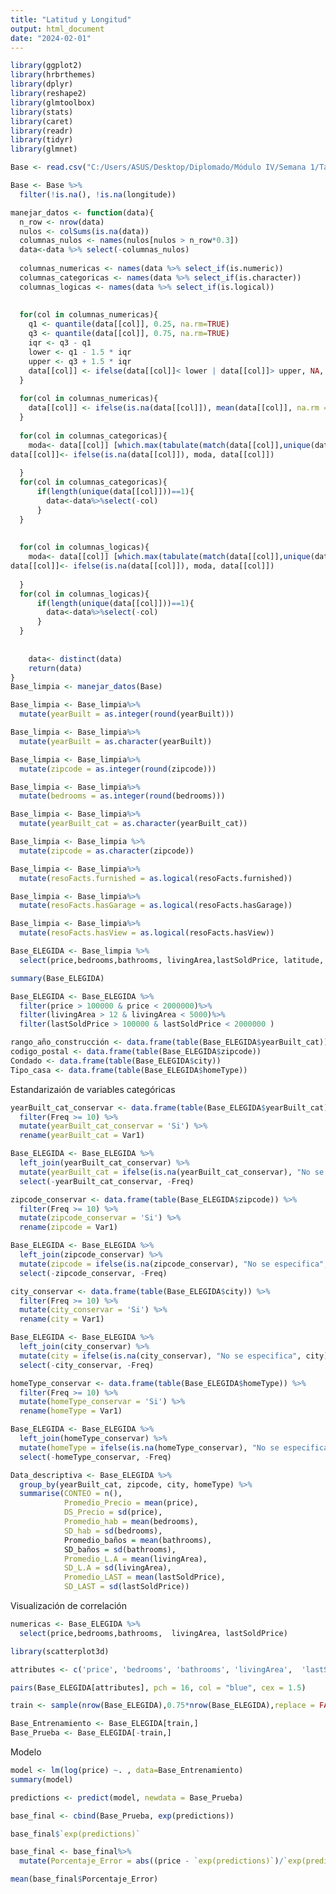 ---
title: "Latitud y Longitud"
output: html_document
date: "2024-02-01"
---
```{r}
library(ggplot2)
library(hrbrthemes)
library(dplyr)
library(reshape2)
library(glmtoolbox)
library(stats)
library(caret)
library(readr)
library(tidyr)
library(glmnet)
```

```{r}
Base <- read.csv("C:/Users/ASUS/Desktop/Diplomado/Módulo IV/Semana 1/Tarea/FLORIDA2.csv")

```

```{r}
Base <- Base %>%
  filter(!is.na(), !is.na(longitude))

```

```{r}
manejar_datos <- function(data){
  n_row <- nrow(data)
  nulos <- colSums(is.na(data))
  columnas_nulos <- names(nulos[nulos > n_row*0.3])
  data<-data %>% select(-columnas_nulos)
  
  columnas_numericas <- names(data %>% select_if(is.numeric))
  columnas_categoricas <- names(data %>% select_if(is.character))
  columnas_logicas <- names(data %>% select_if(is.logical))
  
  
  for(col in columnas_numericas){
    q1 <- quantile(data[[col]], 0.25, na.rm=TRUE)
    q3 <- quantile(data[[col]], 0.75, na.rm=TRUE)
    iqr <- q3 - q1
    lower <- q1 - 1.5 * iqr
    upper <- q3 + 1.5 * iqr
    data[[col]] <- ifelse(data[[col]]< lower | data[[col]]> upper, NA, data[[col]])
  }
  
  for(col in columnas_numericas){
    data[[col]] <- ifelse(is.na(data[[col]]), mean(data[[col]], na.rm = TRUE), data[[col]])
  }
  
  for(col in columnas_categoricas){
    moda<- data[[col]] [which.max(tabulate(match(data[[col]],unique(data[[col]]))))]
data[[col]]<- ifelse(is.na(data[[col]]), moda, data[[col]])
    
  }
  for(col in columnas_categoricas){
      if(length(unique(data[[col]]))==1){
        data<-data%>%select(-col)
      }
  }
  
  
  for(col in columnas_logicas){
    moda<- data[[col]] [which.max(tabulate(match(data[[col]],unique(data[[col]]))))]
data[[col]]<- ifelse(is.na(data[[col]]), moda, data[[col]])
    
  }
  for(col in columnas_logicas){
      if(length(unique(data[[col]]))==1){
        data<-data%>%select(-col)
      }
  }
  
  
    data<- distinct(data)
    return(data)
}
Base_limpia <- manejar_datos(Base)


```

```{r}
Base_limpia <- Base_limpia%>%
  mutate(yearBuilt = as.integer(round(yearBuilt)))

Base_limpia <- Base_limpia%>%
  mutate(yearBuilt = as.character(yearBuilt))

Base_limpia <- Base_limpia%>%
  mutate(zipcode = as.integer(round(zipcode)))

Base_limpia <- Base_limpia%>%
  mutate(bedrooms = as.integer(round(bedrooms)))

Base_limpia <- Base_limpia%>%
  mutate(yearBuilt_cat = as.character(yearBuilt_cat))

Base_limpia <- Base_limpia %>%
  mutate(zipcode = as.character(zipcode))

```

```{r}
Base_limpia <- Base_limpia%>%
  mutate(resoFacts.furnished = as.logical(resoFacts.furnished))

Base_limpia <- Base_limpia%>%
  mutate(resoFacts.hasGarage = as.logical(resoFacts.hasGarage))

Base_limpia <- Base_limpia%>%
  mutate(resoFacts.hasView = as.logical(resoFacts.hasView))

```

```{r}
Base_ELEGIDA <- Base_limpia %>%
  select(price,bedrooms,bathrooms, livingArea,lastSoldPrice, latitude, longitude,   resoFacts.hasGarage, yearBuilt_cat, zipcode, city, homeType)

summary(Base_ELEGIDA)
```
```{r}
Base_ELEGIDA <- Base_ELEGIDA %>%
  filter(price > 100000 & price < 2000000)%>%
  filter(livingArea > 12 & livingArea < 5000)%>%
  filter(lastSoldPrice > 100000 & lastSoldPrice < 2000000 )

```



```{r}
rango_año_construcción <- data.frame(table(Base_ELEGIDA$yearBuilt_cat))
codigo_postal <- data.frame(table(Base_ELEGIDA$zipcode))
Condado <- data.frame(table(Base_ELEGIDA$city))
Tipo_casa <- data.frame(table(Base_ELEGIDA$homeType))
```

Estandarizaión de variables categóricas

```{r}
yearBuilt_cat_conservar <- data.frame(table(Base_ELEGIDA$yearBuilt_cat)) %>%
  filter(Freq >= 10) %>%
  mutate(yearBuilt_cat_conservar = 'Si') %>%
  rename(yearBuilt_cat = Var1)

Base_ELEGIDA <- Base_ELEGIDA %>%
  left_join(yearBuilt_cat_conservar) %>%
  mutate(yearBuilt_cat = ifelse(is.na(yearBuilt_cat_conservar), "No se especifica", yearBuilt_cat)) %>%
  select(-yearBuilt_cat_conservar, -Freq)


```

```{r}
zipcode_conservar <- data.frame(table(Base_ELEGIDA$zipcode)) %>%
  filter(Freq >= 10) %>%
  mutate(zipcode_conservar = 'Si') %>%
  rename(zipcode = Var1)

Base_ELEGIDA <- Base_ELEGIDA %>%
  left_join(zipcode_conservar) %>%
  mutate(zipcode = ifelse(is.na(zipcode_conservar), "No se especifica", zipcode)) %>%
  select(-zipcode_conservar, -Freq)

```


```{r}

city_conservar <- data.frame(table(Base_ELEGIDA$city)) %>%
  filter(Freq >= 10) %>%
  mutate(city_conservar = 'Si') %>%
  rename(city = Var1)

Base_ELEGIDA <- Base_ELEGIDA %>%
  left_join(city_conservar) %>%
  mutate(city = ifelse(is.na(city_conservar), "No se especifica", city)) %>%
  select(-city_conservar, -Freq)

```


```{r}

homeType_conservar <- data.frame(table(Base_ELEGIDA$homeType)) %>%
  filter(Freq >= 10) %>%
  mutate(homeType_conservar = 'Si') %>%
  rename(homeType = Var1)

Base_ELEGIDA <- Base_ELEGIDA %>%
  left_join(homeType_conservar) %>%
  mutate(homeType = ifelse(is.na(homeType_conservar), "No se especifica", homeType)) %>%
  select(-homeType_conservar, -Freq)

```

```{r}
Data_descriptiva <- Base_ELEGIDA %>%
  group_by(yearBuilt_cat, zipcode, city, homeType) %>%
  summarise(CONTEO = n(),
            Promedio_Precio = mean(price),
            DS_Precio = sd(price),
            Promedio_hab = mean(bedrooms),
            SD_hab = sd(bedrooms),
            Promedio_baños = mean(bathrooms),
            SD_baños = sd(bathrooms),
            Promedio_L.A = mean(livingArea),
            SD_L.A = sd(livingArea),
            Promedio_LAST = mean(lastSoldPrice),
            SD_LAST = sd(lastSoldPrice))

```
Visualización de correlación 

```{r}
numericas <- Base_ELEGIDA %>%
  select(price,bedrooms,bathrooms,  livingArea, lastSoldPrice)

```


```{r}
library(scatterplot3d)

attributes <- c('price', 'bedrooms', 'bathrooms', 'livingArea',  'lastSoldPrice')

pairs(Base_ELEGIDA[attributes], pch = 16, col = "blue", cex = 1.5)
```
```{r}
train <- sample(nrow(Base_ELEGIDA),0.75*nrow(Base_ELEGIDA),replace = FALSE)

Base_Entrenamiento <- Base_ELEGIDA[train,]
Base_Prueba <- Base_ELEGIDA[-train,]

```

Modelo


```{r}
model <- lm(log(price) ~. , data=Base_Entrenamiento)
summary(model)

```
```{r}
predictions <- predict(model, newdata = Base_Prueba)

base_final <- cbind(Base_Prueba, exp(predictions))

base_final$`exp(predictions)`
```
```{r}
base_final <- base_final%>%
  mutate(Porcentaje_Error = abs((price - `exp(predictions)`)/`exp(predictions)`))

mean(base_final$Porcentaje_Error)


```

